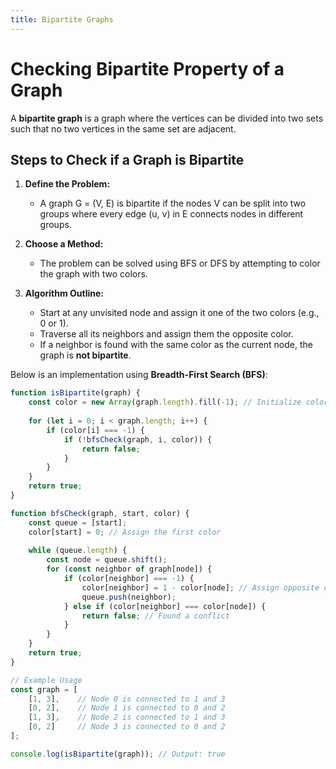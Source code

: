 ```yaml
---
title: Bipartite Graphs
---
```


# Checking Bipartite Property of a Graph

A **bipartite graph** is a graph where the vertices can be divided into two sets such that no two vertices in the same set are adjacent. 


## Steps to Check if a Graph is Bipartite

1. **Define the Problem:**
   - A graph G = (V, E) is bipartite if the nodes V can be split into two groups where every edge (u, v) in E connects nodes in different groups.
   
2. **Choose a Method:**
   - The problem can be solved using BFS or DFS by attempting to color the graph with two colors.

3. **Algorithm Outline:**
   - Start at any unvisited node and assign it one of the two colors (e.g., 0 or 1).
   - Traverse all its neighbors and assign them the opposite color.
   - If a neighbor is found with the same color as the current node, the graph is **not bipartite**.


Below is an implementation using **Breadth-First Search (BFS)**:

```JavaScript
function isBipartite(graph) {
    const color = new Array(graph.length).fill(-1); // Initialize colors as uncolored (-1)
    
    for (let i = 0; i < graph.length; i++) {
        if (color[i] === -1) {
            if (!bfsCheck(graph, i, color)) {
                return false;
            }
        }
    }
    return true;
}

function bfsCheck(graph, start, color) {
    const queue = [start];
    color[start] = 0; // Assign the first color
    
    while (queue.length) {
        const node = queue.shift();
        for (const neighbor of graph[node]) {
            if (color[neighbor] === -1) {
                color[neighbor] = 1 - color[node]; // Assign opposite color
                queue.push(neighbor);
            } else if (color[neighbor] === color[node]) {
                return false; // Found a conflict
            }
        }
    }
    return true;
}

// Example Usage
const graph = [
    [1, 3],    // Node 0 is connected to 1 and 3
    [0, 2],    // Node 1 is connected to 0 and 2
    [1, 3],    // Node 2 is connected to 1 and 3
    [0, 2]     // Node 3 is connected to 0 and 2
];

console.log(isBipartite(graph)); // Output: true
```